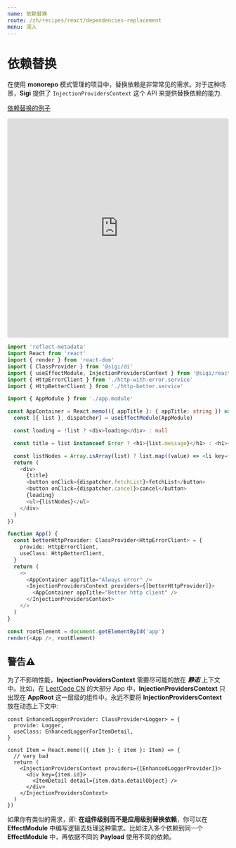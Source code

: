 ```yaml
---
name: 依赖替换
route: /zh/recipes/react/dependencies-replacement
menu: 深入
---
```


# 依赖替换
在使用 **monorepo** 模式管理的项目中，替换依赖是非常常见的需求。对于这种场景，**Sigi** 提供了 `InjectionProvidersContext` 这个 API 来提供替换依赖的能力.

[依赖替换的例子](https://codesandbox.io/s/sigi-recipes-dependencies-replacement-tktun)

<iframe
  src="https://codesandbox.io/embed/sigi-recipes-dependencies-replacement-tktun?expanddevtools=1&fontsize=14&hidenavigation=1&module=%2Fsrc%2Findex.tsx&theme=dark"
  style="width:100%; height:500px; border:0; border-radius: 4px; overflow:hidden;"
  title="sigi-recipes-dependencies-replacement"
  allow="geolocation; microphone; camera; midi; vr; accelerometer; gyroscope; payment; ambient-light-sensor; encrypted-media; usb"
  sandbox="allow-modals allow-forms allow-popups allow-scripts allow-same-origin"
></iframe>

```ts
import 'reflect-metadata'
import React from 'react'
import { render } from 'react-dom'
import { ClassProvider } from '@sigi/di'
import { useEffectModule, InjectionProvidersContext } from '@sigi/react'
import { HttpErrorClient } from './http-with-error.service'
import { HttpBetterClient } from './http-better.service'

import { AppModule } from './app.module'

const AppContainer = React.memo(({ appTitle }: { appTitle: string }) => {
  const [{ list }, dispatcher] = useEffectModule(AppModule)

  const loading = !list ? <div>loading</div> : null

  const title = list instanceof Error ? <h1>{list.message}</h1> : <h1>{appTitle}</h1>

  const listNodes = Array.isArray(list) ? list.map((value) => <li key={value}>{value}</li>) : null
  return (
    <div>
      {title}
      <button onClick={dispatcher.fetchList}>fetchList</button>
      <button onClick={dispatcher.cancel}>cancel</button>
      {loading}
      <ul>{listNodes}</ul>
    </div>
  )
})

function App() {
  const betterHttpProvider: ClassProvider<HttpErrorClient> = {
    provide: HttpErrorClient,
    useClass: HttpBetterClient,
  }
  return (
    <>
      <AppContainer appTitle="Always error" />
      <InjectionProvidersContext providers={[betterHttpProvider]}>
        <AppContainer appTitle="Better http client" />
      </InjectionProvidersContext>
    </>
  )
}

const rootElement = document.getElementById('app')
render(<App />, rootElement)
```

## 警告⚠️
为了不影响性能，**InjectionProvidersContext** 需要尽可能的放在 ***静态*** 上下文中。比如，在 [LeetCode CN](https://leetcode-cn.com/circle) 的大部分 App 中，**InjectionProvidersContext** 只出现在 **AppRoot** 这一层级的组件中。永远不要将 **InjectionProvidersContext** 放在动态上下文中:

```tsx
const EnhancedLoggerProvider: ClassProvider<Logger> = {
  provide: Logger,
  useClass: EnhancedLoggerForItemDetail,
}

const Item = React.memo(({ item }: { item }: Item) => {
  // very bad
  return (
    <InjectionProvidersContext providers={[EnhancedLoggerProvider]}>
      <div key={item.id}>
        <ItemDetail detail={item.data.detailObject} />
      </div>
    </InjectionProvidersContext>
  )
})
```

如果你有类似的需求，即: **在组件级别而不是应用级别替换依赖**，你可以在 **EffectModule** 中编写逻辑去处理这种需求。比如注入多个依赖到同一个 **EffectModule** 中，再依据不同的 **Payload** 使用不同的依赖。
